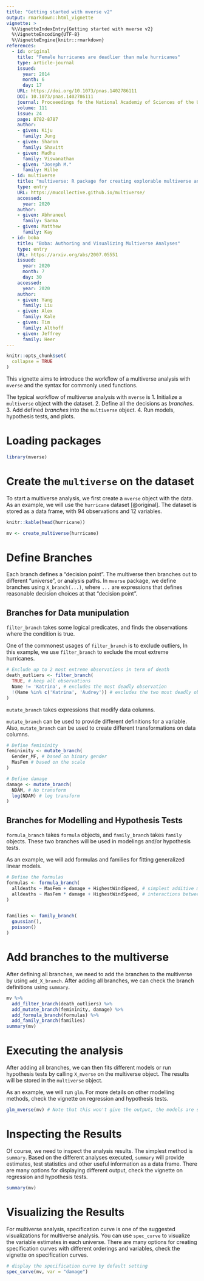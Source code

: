 ```yaml
---
title: "Getting started with mverse v2"
output: rmarkdown::html_vignette
vignette: >
  %\VignetteIndexEntry{Getting started with mverse v2}
  %\VignetteEncoding{UTF-8}
  %\VignetteEngine{knitr::rmarkdown}
references:
  - id: original
    title: "Female hurricanes are deadlier than male hurricanes"
    type: article-journal
    issued:
      year: 2014
      month: 6
      day: 17
    URL: https://doi.org/10.1073/pnas.1402786111
    DOI: 10.1073/pnas.1402786111
    journal: Proceeedings fo the National Academiy of Sciences of the United States of America
    volume: 111
    issue: 24
    page: 8782-8787
    author:
    - given: Kiju
      family: Jung
    - given: Sharon
      family: Shavitt
    - given: Madhu
      family: Viswanathan
    - given: "Joseph M."
      family: Hilbe
  - id: multiverse
    title: "multiverse: R package for creating explorable multiverse analysis"
    type: entry
    URL: https://mucollective.github.io/multiverse/
    accessed:
      year: 2020
    author:
    - given: Abhraneel
      family: Sarma
    - given: Matthew
      family: Kay
  - id: boba
    title: "Boba: Authoring and Visualizing Multiverse Analyses"
    type: entry
    URL: https://arxiv.org/abs/2007.05551
    issued:
      year: 2020
      month: 7
      day: 30
    accessed:
      year: 2020
    author:
    - given: Yang
      family: Liu
    - given: Alex
      family: Kale
    - given: Tim
      family: Althoff
    - given: Jeffrey
      family: Heer
---
```


```r
knitr::opts_chunk$set(
  collapse = TRUE
)
```

This vignette aims to introduce the workflow of a multiverse analysis with `mverse` and the syntax for commonly used functions. 

The typical workflow of multiverse analysis with `mverse` is
1. Initialize a `multiverse` object with the dataset.
2. Define all the decisions as *branches*.
3. Add defined *branches* into the `multiverse` object.
4. Run models, hypothesis tests, and plots. 

# Loading packages
```r
library(mverse)
```

# Create the `multiverse` on the dataset
To start a multiverse analysis, we first create a `mverse` object with the data.
As an example, we will use the `hurricane` dataset [@original]. 
The dataset is stored as a data frame, with 94 observations and 12 variables.

```r
knitr::kable(head(hurricane))
```
```r
mv <- create_multiverse(hurricane)
```
# Define Branches
Each branch defines a "decision point". The multiverse then branches out to different "universe", or analysis paths. In `mverse` package, we define branches using `X_branch(...)`, where `...` are expressions that defines reasonable decision choices at that "decision point". 

## Branches for Data munipulation
`filter_branch` takes some logical predicates, and finds the observations where the condition is true. 

One of the commonest usages of `filter_branch` is to exclude outliers, In this example, we use `filter_branch` to exclude the most extreme hurricanes. 

```r

# Exclude up to 2 most extreme observations in term of death
death_outliers <- filter_branch(
  TRUE, # keep all observations
  Name != 'Katrina', # excludes the most deadly observation
  !(Name %in% c('Katrina', 'Audrey')) # excludes the two most deadly observations
)
```

`mutate_branch` takes expressions that modify data columns. 

`mutate_branch` can be used to provide different definitions for a variable. 
Also, `mutate_branch` can be used to create different transformations on data columns. 

```r
# Define femininity 
femininity <- mutate_branch(
  Gender_MF, # based on binary gender
  MasFem # based on the scale
)

# Define damage
damage <- mutate_branch(
  NDAM, # No transform
  log(NDAM) # log transform
)
```



## Branches for Modelling and Hypothesis Tests 

`formula_branch` takes `formula` objects, and `family_branch` takes `family` objects. These two branches will be used in modelings and/or hypothesis tests. 

As an example, we will add formulas and families for fitting generalized linear models. 
``` r
# Define the formulas 
formulas <- formula_branch(
  alldeaths ~ MasFem + damage + HighestWindSpeed, # simplest additive model
  alldeaths ~ MasFem * damage + HighestWindSpeed, # interactions between femininity and damage
)


families <- family_branch(
  gaussian(),
  poisson()
)
```

# Add branches to the multiverse
After defining all branches, we need to add the branches to the multiverse by using `add_X_branch`. After adding all branches, we can check the branch definitions using `summary`.

```r
mv %>%
  add_filter_branch(death_outliers) %>% 
  add_mutate_branch(femininity, damage) %>% 
  add_formula_branch(formulas) %>%
  add_family_branch(families)
summary(mv)

```

# Executing the analysis
After adding all branches, we can then fits different models or run hypothesis tests by calling `X_mverse` on the multiverse object. The results will be stored in the `multiverse` object.

As an example, we will run `glm`. For more details on other modelling methods, check the vignette on regression and hypothesis tests. 

```r
glm_mverse(mv) # Note that this won't give the output, the models are stored in mv
```


# Inspecting the Results
Of course, we need to inspect the analysis results. The simplest method is `summary`. Based on the different analyses executed, `summary` will provide estimates, test statistics and other useful information as a data frame. There are many options for displaying different output, check the vignette on regression and hypothesis tests. 
```r
summary(mv)
```
# Visualizing the Results
For multiverse analysis, specification curve is one of the suggested visualizations for multiverse analysis. You can use `spec_curve` to visualize the variable estimates in each universe. There are many options for creating specification curves with different orderings and variables, check the vignette on specification curves. 
```r
# display the specification curve by default setting
spec_curve(mv, var = "damage")
```
